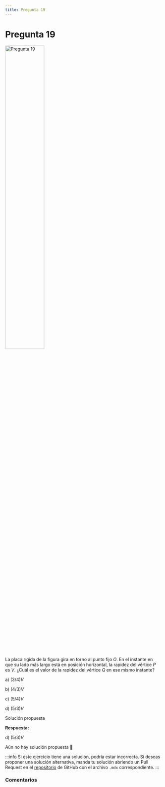 ```yaml
---
title: Pregunta 19
---
```



# Pregunta 19

<Image
  src="science/dynamics/exercises/2024-2/p19/image.png"
  alt="Pregunta 19"
  width="50%"
/>

La placa rígida de la figura gira en torno al punto fijo $O$. En el instante en que su lado más largo está en posición horizontal, la rapidez del vértice $P$ es $V$. ¿Cuál es el valor de la rapidez del vértice $Q$ en ese mismo instante?

a) $(3 / 4) V$

b) $(4 / 3) V$

c) $(5 / 4) V$

d) $(5 / 3) V$

<MDXDetails>
<summary>Solución propuesta</summary>

<div className="exercise">

**Respuesta:**

d) $(5 / 3) V$

Aún no hay solución propuesta 🥲
</div>

:::info
Si este ejercicio tiene una solución, podría estar incorrecta. Si deseas proponer una solución alternativa, manda tu solución abriendo
un Pull Request en el [repositorio](https://github.com/crow-rojas/apuntes-fundamentals/pulls) de GitHub con el archivo
`.mdx` correspondiente.
:::

</MDXDetails>

### Comentarios

<Disqus
  url="https://crow-rojas.github.io/apuntes-fundamentals/docs/science/dynamics/exercises/2024-2/p19"
  identifier="docs/science/dynamics/exercises/2024-2/p19"
  title="2024-2 Dinámica - Pregunta 19"
/>

